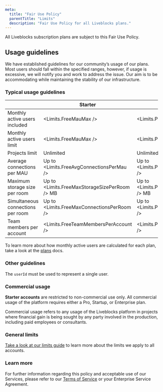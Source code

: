 ```yaml
---
meta:
  title: "Fair Use Policy"
  parentTitle: "Limits"
  description: "Fair Use Policy for all Liveblocks plans."
---
```


All Liveblocks subscription plans are subject to this Fair Use Policy.

## Usage guidelines

We have established guidelines for our community’s usage of our plans. Most
users should fall within the specified ranges, however, if usage is excessive,
we will notify you and work to address the issue. Our aim is to be accommodating
while maintaining the stability of our infrastructure.

### Typical usage guidelines

|                                   | Starter                                       | Pro                                          | Enterprise |
| --------------------------------- | --------------------------------------------- | -------------------------------------------- | ---------- |
| Monthly active users included     | <Limits.FreeMauMax />                         | <Limits.ProMauMin />                         | Custom     |
| Monthly active users limit        | <Limits.FreeMauMax />                         | <Limits.ProMauMax />                         | Unlimited  |
| Projects limit                    | Unlimited                                     | Unlimited                                    | Unlimited  |
| Average connections per MAU       | Up to <Limits.FreeAvgConnectionsPerMau />     | Up to <Limits.ProAvgConnectionsPerMau />     | Custom     |
| Maximum storage size per room     | Up to <Limits.FreeMaxStorageSizePerRoom /> MB | Up to <Limits.ProMaxStorageSizePerRoom /> MB | Custom     |
| Simultaneous connections per room | Up to <Limits.FreeMaxConnectionsPerRoom />    | Up to <Limits.ProMaxConnectionsPerRoom />    | Custom     |
| Team members per account          | <Limits.FreeTeamMembersPerAccount />          | <Limits.ProTeamMembersPerAccount />          | Custom     |

To learn more about how monthly active users are calculated for each plan, take
a look at the [plans](/platform/pricing) docs.

### Other guidelines

The `userId` must be used to represent a single user.

### Commercial usage

**Starter accounts** are restricted to non-commercial use only. All commercial
usage of the platform requires either a Pro, Startup, or Enterprise plan.

Commercial usage refers to any usage of the Liveblocks platform in projects
where financial gain is being sought by any party involved in the production,
including paid employees or consultants.

### General limits

[Take a look at our limits guide](/docs/platform/limits) to learn more about the
limits we apply to all accounts.

### Learn more

For further information regarding this policy and acceptable use of our
Services, please refer to our [Terms of Service](/terms) or your Enterprise
Service Agreement.

